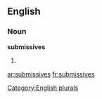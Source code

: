 
==English==

===Noun===
'''submissives'''

# {{plural of|[[submissive]]}}

[[Category:English plurals]]

[[ar:submissives]]
[[fr:submissives]]